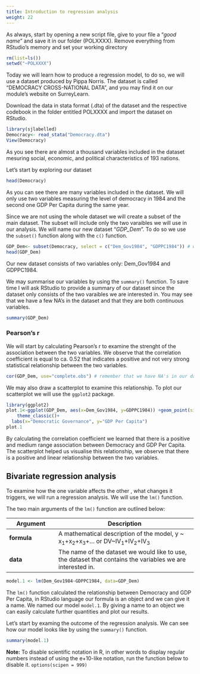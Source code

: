 ```yaml
---
title: Introduction to regression analysis 
weight: 22
---
```


As always, start by opening a new script file, give to your file a "_good name_" and save it in our folder (POLXXXX). Remove everything from RStudio's memory and set your working directory

```r
rm(list=ls())
setwd("~POLXXXX")
```

Today we will learn how to produce a regression model, to do so, we will use a dataset produced by Pippa Norris. The dataset is called "DEMOCRACY CROSS-NATIONAL DATA", and you may find it on our module's website on SurreyLearn. 

Download the data in stata format (.dta) of the dataset and the respective codebook in the folder entitled POLXXXX and import the dataset on RStudio.

```r
library(sjlabelled)
Democracy<- read_stata("Democracy.dta")
View(Democracy)
```

As you see there are almost a thousand variables included in the dataset mesuring social, economic, and political characteristics of 193 nations.

Let's start by exploring our dataset

```r
head(Democracy)
```

As you can see there are many variables included in the dataset. We will only use two variables measuring the level of democracy in 1984 and the second one GDP Per Capita during the same year.

Since we are not using the whole dataset we will create a subset of the main dataset. The subset will include only the two varaibles we will use in our analysis. We will name our new dataset "_GDP_Dem_". To do so we use the `subset()` function along with the `c()` function. 

```r
GDP_Dem<- subset(Democracy, select = c("Dem_Gov1984", "GDPPC1984")) # we subset the dataset called "Democracy"
head(GDP_Dem)
```

Our new dataset consists of two variables only: Dem_Gov1984 and GDPPC1984.

We may summarise our variables by using the `summary()` function. To save time I will ask RStudio to provide a summary of our dataset since the dataset only consists of the two varaibles we are interested in. You may see that we have a few NA's in the dataset and that they are both continuous variables.

```r
summary(GDP_Dem)
```

### Pearson's r

We will start by calculating Pearson's r to examine the strenght of the association between the two variables. We observe that the correlation coefficient is equal to ca. $0.52$ that indicates a positive and not very strong statistical relationship between the two variables.

```r
cor(GDP_Dem, use="complete.obs") # remember that we have NA's in our dataset
```

We may also draw a scatterplot to examine this relationship. To plot our scatterplot we will use the `ggplot2` package. 

```r
library(ggplot2)
plot.1<-ggplot(GDP_Dem, aes(x=Dem_Gov1984, y=GDPPC1984)) +geom_point(size=3,colour="red") +
    theme_classic()+
  labs(x="Democratic Governance", y="GDP Per Capita")
plot.1
```

By calculating the correlation coefficient we learned that there is a positive and medium range association between Democracy and GDP Per Capita. The scatterplot helped us visualise this relationship, we observe that there is a positive and linear relationship between the two variables. 

## Bivariate regression analysis

To examine how the one variable affects the other , what changes it triggers, we will run a regression analysis. We will use the `lm()` function.

The two main arguments of the `lm()` function are outlined below:


Argument   | Description
-------|-------------------
**formula** | A mathematical description of the model, y ~ x<sub>1</sub>+x<sub>2</sub>+x<sub>3</sub>+... or DV~IV<sub>1</sub>+IV<sub>2</sub>+IV<sub>3</sub>
**data** | The name of the dataset we would like to use, the dataset that contains the variables we are interested in.


```r
model.1 <- lm(Dem_Gov1984~GDPPC1984, data=GDP_Dem)
```

The `lm()` function calculated the relationship between Democracy and GDP Per Capita, in RStudio language our formula is an object and we can give it a name. We named our model `model.1`. By giving a name to an object we can easily calculate further quantities and plot our results. 

Let's start by examing the outcome of the regression analysis. We can see how our model looks like by using the `summary()` function. 

```r
summary(model.1)
```
**Note:** To disable scientific notation in R, in other words to display regular numbers instead of using the e+10-like notation, run the function below to disable it. 
`options(scipen = 999)`



